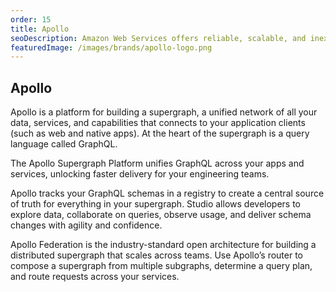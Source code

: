 ```yaml
---
order: 15
title: Apollo
seoDescription: Amazon Web Services offers reliable, scalable, and inexpensive cloud computing services. Free to join, pay only for what you use.
featuredImage: /images/brands/apollo-logo.png
---
```


## Apollo

Apollo is a platform for building a supergraph, a unified network of all your data, services, and capabilities that connects to your application clients (such as web and native apps). At the heart of the supergraph is a query language called GraphQL.

The Apollo Supergraph Platform unifies GraphQL across your apps and services, unlocking faster delivery for your engineering teams.

Apollo tracks your GraphQL schemas in a registry to create a central source of truth for everything in your supergraph. Studio allows developers to explore data, collaborate on queries, observe usage, and deliver schema changes with agility and confidence.

Apollo Federation is the industry-standard open architecture for building a distributed supergraph that scales across teams. Use Apollo’s router to compose a supergraph from multiple subgraphs, determine a query plan, and route requests across your services.

